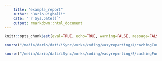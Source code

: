 ```yaml
---
    title: "example_report"
    author: "Dario Righelli"
    date: "`r Sys.Date()`"
    output: rmarkdown::html_document
---
```


```r
knitr::opts_chunk$set(eval=TRUE, echo=TRUE, warning=FALSE, message=FALSE, include=TRUE, cache=TRUE)
```

```r

source("/media/dario/dati/iSync/works/coding/easyreporting/R/cachingFunctions.R")

source("/media/dario/dati/iSync/works/coding/easyreporting/R/cachingFunctions.R")

```

